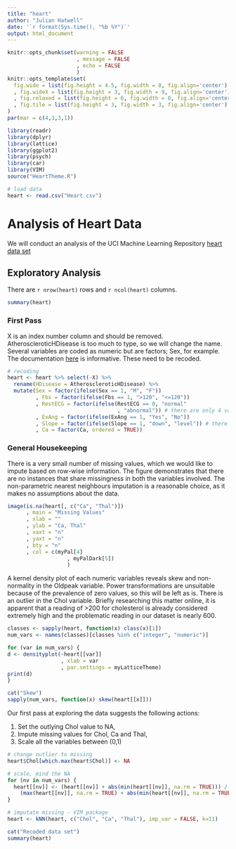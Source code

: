 ```yaml
---
title: "heart"
author: "Julian Hatwell"
date: '`r format(Sys.time(), "%b %Y")`'
output: html_document
---
```


```r
knitr::opts_chunk$set(warning = FALSE
                      , message = FALSE
                      , echo = FALSE
                      )
knitr::opts_template$set(
  fig.wide = list(fig.height = 4.5, fig.width = 8, fig.align='center')
  , fig.wideX = list(fig.height = 3, fig.width = 9, fig.align='center')
  , fig.relaxed = list(fig.height = 6, fig.width = 8, fig.align='center')
  , fig.tile = list(fig.height = 3, fig.width = 3, fig.align='center')
)
par(mar = c(4,3,3,1))
```

```r
library(readr)
library(dplyr)
library(lattice)
library(ggplot2)
library(psych)
library(car)
library(VIM)
source("HeartTheme.R")

# load data
heart <- read.csv("Heart.csv")
```

# Analysis of Heart Data
We will conduct an analysis of the UCI Machine Learning Repository [heart data set](https://archive.ics.uci.edu/ml/datasets/heart+disease)

## Exploratory Analysis
There are `r nrow(heart)` rows and `r ncol(heart)` columns.

```r
summary(heart)
```

### First Pass
X is an index number column and should be removed. AtheroscleroticHDisease is too much to type, so we will change the name. Several variables are coded as numeric but are factors; Sex, for example. The documentation [here](https://archive.ics.uci.edu/ml/datasets/heart+disease) is informative. These need to be recoded.

```r
# recoding
heart <- heart %>% select(-X) %>%
  rename(HDisease = AtheroscleroticHDisease) %>%
  mutate(Sex = factor(ifelse(Sex == 1, "M", "F"))
         , Fbs = factor(ifelse(Fbs == 1, ">120", "<=120"))
         , RestECG = factor(ifelse(RestECG == 0, "normal"
                                   , "abnormal")) # there are only 4 valued at 1
         , ExAng = factor(ifelse(ExAng == 1, "Yes", "No"))
         , Slope = factor(ifelse(Slope == 1, "down", "level")) # there few valued at 3
         , Ca = factor(Ca, ordered = TRUE))
```

### General Housekeeping
There is a very small number of missing values, which we would like to impute based on row-wise information. The figure demonstrates that there are no instances that share missingness in both the variables involved. The non-parametric nearest neighbours imputation is a reasonable choice, as it makes no assumptions about the data.

```r
image(is.na(heart[, c("Ca", "Thal")])
      , main = "Missing Values"
      , xlab = ""
      , ylab = "Ca, Thal"
      , xaxt = "n"
      , yaxt = "n"
      , bty = "n"
      , col = c(myPal[4]
                   , myPalDark[5])
                   )
```

A kernel density plot of each numeric variables reveals skew and non-normality in the Oldpeak variable. Power transformations are unsuitable because of the prevalence of zero values, so this will be left as is. There is an outlier in the Chol variable. Briefly researching this matter online, it is apparent that a reading of >200 for cholesterol is already considered extremely high and the problematic reading in our dataset is nearly 600.

```r
classes <- sapply(heart, function(x) class(x)[1])
num_vars <- names(classes)[classes %in% c("integer", "numeric")]

for (var in num_vars) {
d <- densityplot(~heart[[var]]
                 , xlab = var
                 , par.settings = myLatticeTheme)
print(d)
}

cat("Skew")
sapply(num_vars, function(x) skew(heart[[x]]))
```

Our first pass at exploring the data suggests the following actions:

1. Set the outlying Chol value to NA,
1. Impute missing values for Chol, Ca and Thal,
1. Scale all the variables between (0,1)

```r
# change outlier to missing
heart$Chol[which.max(heart$Chol)] <- NA

# scale, mind the NA
for (nv in num_vars) {
  heart[[nv]] <- (heart[[nv]] + abs(min(heart[[nv]], na.rm = TRUE))) / 
    (max(heart[[nv]], na.rm = TRUE) + abs(min(heart[[nv]], na.rm = TRUE)))
}

# imputate missing - VIM package
heart <- kNN(heart, c("Chol", "Ca", "Thal"), imp_var = FALSE, k=11)
```

```r
cat("Recoded data set")
summary(heart)
```

